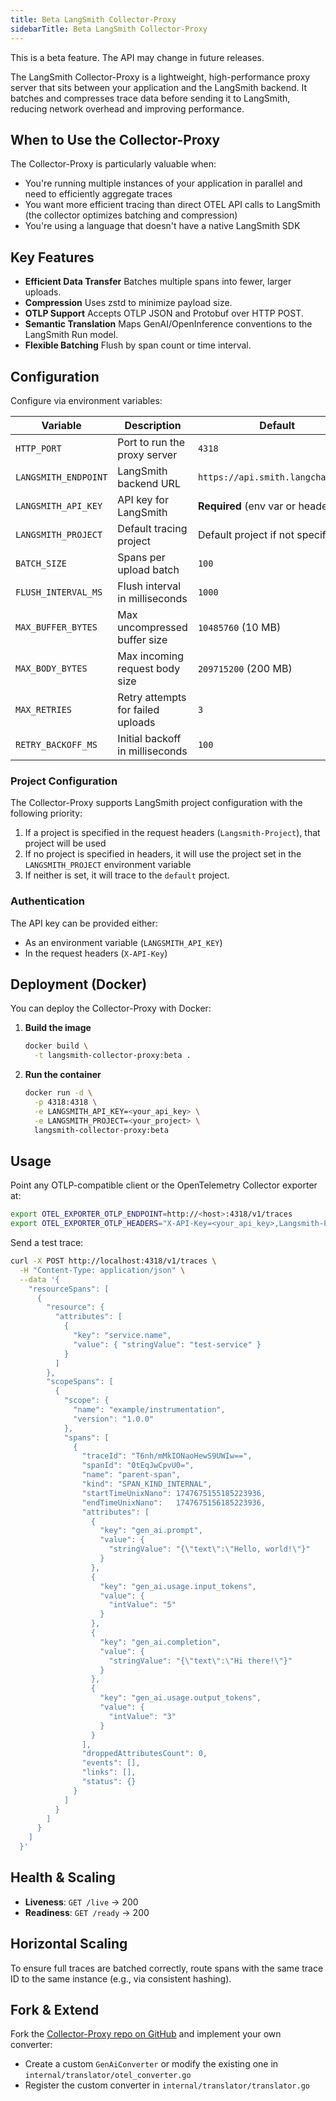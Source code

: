 ```yaml
---
title: Beta LangSmith Collector-Proxy
sidebarTitle: Beta LangSmith Collector-Proxy
---
```


<Note>
This is a beta feature. The API may change in future releases.
</Note>

The LangSmith Collector-Proxy is a lightweight, high-performance proxy server that sits between your application and the LangSmith backend. It batches and compresses trace data before sending it to LangSmith, reducing network overhead and improving performance.

## When to Use the Collector-Proxy

The Collector-Proxy is particularly valuable when:

* You're running multiple instances of your application in parallel and need to efficiently aggregate traces
* You want more efficient tracing than direct OTEL API calls to LangSmith (the collector optimizes batching and compression)
* You're using a language that doesn't have a native LangSmith SDK

## Key Features

* **Efficient Data Transfer** Batches multiple spans into fewer, larger uploads.
* **Compression** Uses zstd to minimize payload size.
* **OTLP Support** Accepts OTLP JSON and Protobuf over HTTP POST.
* **Semantic Translation** Maps GenAI/OpenInference conventions to the LangSmith Run model.
* **Flexible Batching** Flush by span count or time interval.

## Configuration

Configure via environment variables:

| Variable             | Description                       | Default                           |
| -------------------- | --------------------------------- | --------------------------------- |
| `HTTP_PORT`          | Port to run the proxy server      | `4318`                            |
| `LANGSMITH_ENDPOINT` | LangSmith backend URL             | `https://api.smith.langchain.com` |
| `LANGSMITH_API_KEY`  | API key for LangSmith             | **Required** (env var or header)  |
| `LANGSMITH_PROJECT`  | Default tracing project           | Default project if not specified  |
| `BATCH_SIZE`         | Spans per upload batch            | `100`                             |
| `FLUSH_INTERVAL_MS`  | Flush interval in milliseconds    | `1000`                            |
| `MAX_BUFFER_BYTES`   | Max uncompressed buffer size      | `10485760` (10 MB)                |
| `MAX_BODY_BYTES`     | Max incoming request body size    | `209715200` (200 MB)              |
| `MAX_RETRIES`        | Retry attempts for failed uploads | `3`                               |
| `RETRY_BACKOFF_MS`   | Initial backoff in milliseconds   | `100`                             |

### Project Configuration

The Collector-Proxy supports LangSmith project configuration with the following priority:

1. If a project is specified in the request headers (`Langsmith-Project`), that project will be used
2. If no project is specified in headers, it will use the project set in the `LANGSMITH_PROJECT` environment variable
3. If neither is set, it will trace to the `default` project.

### Authentication

The API key can be provided either:

* As an environment variable (`LANGSMITH_API_KEY`)
* In the request headers (`X-API-Key`)

## Deployment (Docker)

You can deploy the Collector-Proxy with Docker:

1. **Build the image**

   ```bash
   docker build \
     -t langsmith-collector-proxy:beta .
   ```

2. **Run the container**

   ```bash
   docker run -d \
     -p 4318:4318 \
     -e LANGSMITH_API_KEY=<your_api_key> \
     -e LANGSMITH_PROJECT=<your_project> \
     langsmith-collector-proxy:beta
   ```

## Usage

Point any OTLP-compatible client or the OpenTelemetry Collector exporter at:

```bash
export OTEL_EXPORTER_OTLP_ENDPOINT=http://<host>:4318/v1/traces
export OTEL_EXPORTER_OTLP_HEADERS="X-API-Key=<your_api_key>,Langsmith-Project=<your_project>"
```

Send a test trace:

```bash
curl -X POST http://localhost:4318/v1/traces \
  -H "Content-Type: application/json" \
  --data '{
    "resourceSpans": [
      {
        "resource": {
          "attributes": [
            {
              "key": "service.name",
              "value": { "stringValue": "test-service" }
            }
          ]
        },
        "scopeSpans": [
          {
            "scope": {
              "name": "example/instrumentation",
              "version": "1.0.0"
            },
            "spans": [
              {
                "traceId": "T6nh/mMkIONaoHewS9UWIw==",
                "spanId": "0tEqJwCpvU0=",
                "name": "parent-span",
                "kind": "SPAN_KIND_INTERNAL",
                "startTimeUnixNano": 1747675155185223936,
                "endTimeUnixNano":   1747675156185223936,
                "attributes": [
                  {
                    "key": "gen_ai.prompt",
                    "value": {
                      "stringValue": "{\"text\":\"Hello, world!\"}"
                    }
                  },
                  {
                    "key": "gen_ai.usage.input_tokens",
                    "value": {
                      "intValue": "5"
                    }
                  },
                  {
                    "key": "gen_ai.completion",
                    "value": {
                      "stringValue": "{\"text\":\"Hi there!\"}"
                    }
                  },
                  {
                    "key": "gen_ai.usage.output_tokens",
                    "value": {
                      "intValue": "3"
                    }
                  }
                ],
                "droppedAttributesCount": 0,
                "events": [],
                "links": [],
                "status": {}
              }
            ]
          }
        ]
      }
    ]
  }'
```

## Health & Scaling

* **Liveness**: `GET /live` → 200
* **Readiness**: `GET /ready` → 200

## Horizontal Scaling

To ensure full traces are batched correctly, route spans with the same trace ID to the same instance (e.g., via consistent hashing).

## Fork & Extend

Fork the [Collector-Proxy repo on GitHub](https://github.com/langchain-ai/langsmith-collector-proxy) and implement your own converter:

* Create a custom `GenAiConverter` or modify the existing one in `internal/translator/otel_converter.go`
* Register the custom converter in `internal/translator/translator.go`
